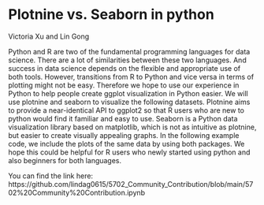 # Plotnine vs. Seaborn in python

Victoria Xu and Lin Gong

Python and R are two of the fundamental programming languages for data science. There are a lot of similarities between these two languages. And success in data science depends on the flexible and appropriate use of both tools. However, transitions from R to Python and vice versa in terms of plotting might not be easy. Therefore we hope to use our experience in Python to help people create ggplot visualization in Python easier. We will use plotnine and seaborn to visualize the following datasets. Plotnine aims to provide a near-identical API to ggplot2 so that R users who are new to python would find it familiar and easy to use. Seaborn is a Python data visualization library based on matplotlib, which is not as intuitive as plotnine, but easier to create visually appealing graphs. In the following example code, we include the plots of the same data by using both packages. We hope this could be helpful for R users who newly started using python and also beginners for both languages.

You can find the link here:
https://github.com/lindag0615/5702_Community_Contribution/blob/main/5702%20Community%20Contribution.ipynb
